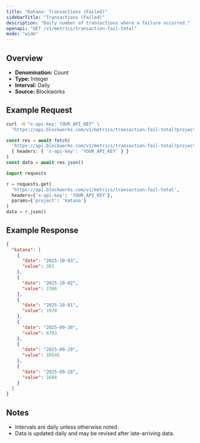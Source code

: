 ```yaml
---
title: "Katana: Transactions (Failed)"
sidebarTitle: "Transactions (Failed)"
description: "Daily number of transactions where a failure occurred."
openapi: "GET /v1/metrics/transaction-fail-total"
mode: "wide"
---
```


## Overview

- **Denomination:** Count
- **Type:** Integer
- **Interval:** Daily
- **Source:** Blockworks

## Example Request

<CodeGroup>

```bash cURL
curl -H "x-api-key: YOUR_API_KEY" \
  "https://api.blockworks.com/v1/metrics/transaction-fail-total?project=katana"
```

```typescript TypeScript
const res = await fetch(
  'https://api.blockworks.com/v1/metrics/transaction-fail-total?project=katana',
  { headers: { 'x-api-key': 'YOUR_API_KEY' } }
)
const data = await res.json()
```

```python Python
import requests

r = requests.get(
  'https://api.blockworks.com/v1/metrics/transaction-fail-total',
  headers={'x-api-key': 'YOUR_API_KEY'},
  params={'project': 'katana'}
)
data = r.json()
```

</CodeGroup>

## Example Response

```json
{
  "katana": [
    {
      "date": "2025-10-03",
      "value": 381
    },
    {
      "date": "2025-10-02",
      "value": 2306
    },
    {
      "date": "2025-10-01",
      "value": 1970
    },
    {
      "date": "2025-09-30",
      "value": 6703
    },
    {
      "date": "2025-09-29",
      "value": 10545
    },
    {
      "date": "2025-09-28",
      "value": 1688
    }
  ]
}
```

## Notes
- Intervals are daily unless otherwise noted.
- Data is updated daily and may be revised after late-arriving data.